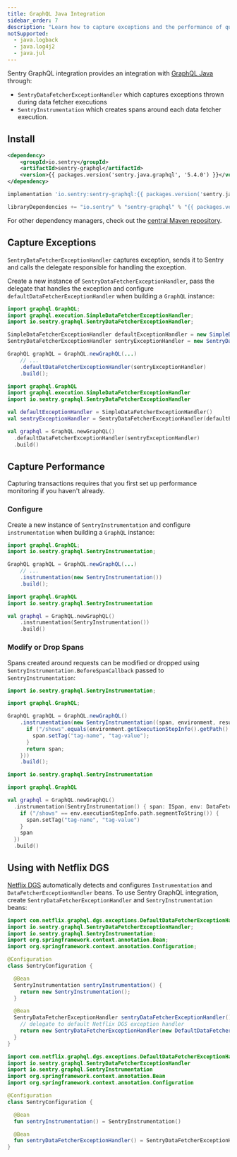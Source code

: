 ```yaml
---
title: GraphQL Java Integration
sidebar_order: 7
description: "Learn how to capture exceptions and the performance of queries executed with GraphQL Java ."
notSupported:
  - java.logback
  - java.log4j2
  - java.jul
---
```


Sentry GraphQL integration provides an integration with [GraphQL Java](https://github.com/graphql-java/graphql-java/) through:

- `SentryDataFetcherExceptionHandler` which captures exceptions thrown during data fetcher executions
- `SentryInstrumentation` which creates spans around each data fetcher execution.

## Install

```xml {tabTitle:Maven}
<dependency>
    <groupId>io.sentry</groupId>
    <artifactId>sentry-graphql</artifactId>
    <version>{{ packages.version('sentry.java.graphql', '5.4.0') }}</version>
</dependency>
```

```groovy {tabTitle:Gradle}
implementation 'io.sentry:sentry-graphql:{{ packages.version('sentry.java.graphql', '5.4.0') }}'
```

```scala {tabTitle: SBT}
libraryDependencies += "io.sentry" % "sentry-graphql" % "{{ packages.version('sentry.java.graphql', '5.4.0') }}"
```

For other dependency managers, check out the [central Maven repository](https://search.maven.org/artifact/io.sentry/sentry-graphql).

## Capture Exceptions

`SentryDataFetcherExceptionHandler` captures exception, sends it to Sentry and calls the delegate responsible for handling the exception.

Create a new instance of `SentryDataFetcherExceptionHandler`, pass the delegate that handles the exception and configure `defaultDataFetcherExceptionHandler` when building a `GraphQL` instance:

```java
import graphql.GraphQL;
import graphql.execution.SimpleDataFetcherExceptionHandler;
import io.sentry.graphql.SentryDataFetcherExceptionHandler;

SimpleDataFetcherExceptionHandler defaultExceptionHandler = new SimpleDataFetcherExceptionHandler();
SentryDataFetcherExceptionHandler sentryExceptionHandler = new SentryDataFetcherExceptionHandler(defaultExceptionHandler);

GraphQL graphQL = GraphQL.newGraphQL(...)
    // ...
    .defaultDataFetcherExceptionHandler(sentryExceptionHandler)
    .build();
```

```kotlin
import graphql.GraphQL
import graphql.execution.SimpleDataFetcherExceptionHandler
import io.sentry.graphql.SentryDataFetcherExceptionHandler

val defaultExceptionHandler = SimpleDataFetcherExceptionHandler()
val sentryExceptionHandler = SentryDataFetcherExceptionHandler(defaultExceptionHandler)

val graphql = GraphQL.newGraphQL()
  .defaultDataFetcherExceptionHandler(sentryExceptionHandler)
  .build()
```

## Capture Performance

<Note>

  Capturing transactions requires that you first <PlatformLink to="/performance/">set up performance monitoring</PlatformLink> if you haven't already.

</Note>

### Configure

Create a new instance of `SentryInstrumentation` and configure `instrumentation` when building a `GraphQL` instance:

```java
import graphql.GraphQL;
import io.sentry.graphql.SentryInstrumentation;

GraphQL graphQL = GraphQL.newGraphQL(...)
    // ...
    .instrumentation(new SentryInstrumentation())
    .build();
```

```kotlin
import graphql.GraphQL
import io.sentry.graphql.SentryInstrumentation

val graphql = GraphQL.newGraphQL()
	.instrumentation(SentryInstrumentation())
	.build()
```

### Modify or Drop Spans

Spans created around requests can be modified or dropped using `SentryInstrumentation.BeforeSpanCallback` passed to `SentryInstrumentation`:

```java
import io.sentry.graphql.SentryInstrumentation;

import graphql.GraphQL;

GraphQL graphQL = GraphQL.newGraphQL()
    .instrumentation(new SentryInstrumentation((span, environment, result) -> {
      if ("/shows".equals(environment.getExecutionStepInfo().getPath().segmentToString())) {
        span.setTag("tag-name", "tag-value");
      }
      return span;
    }))
    .build();
```

```kotlin
import io.sentry.graphql.SentryInstrumentation

import graphql.GraphQL

val graphql = GraphQL.newGraphQL()
  .instrumentation(SentryInstrumentation() { span: ISpan, env: DataFetchingEnvironment, result: Any? ->
    if ("/shows" == env.executionStepInfo.path.segmentToString()) {
      span.setTag("tag-name", "tag-value")
    }
    span
  })
  .build()
```

## Using with Netflix DGS

[Netflix DGS](https://netflix.github.io/dgs) automatically detects and configures `Instrumentation` and `DataFetcherExceptionHandler` beans. To use Sentry GraphQL integration, create `SentryDataFetcherExceptionHandler` and `SentryInstrumentation` beans:

```java
import com.netflix.graphql.dgs.exceptions.DefaultDataFetcherExceptionHandler;
import io.sentry.graphql.SentryDataFetcherExceptionHandler;
import io.sentry.graphql.SentryInstrumentation;
import org.springframework.context.annotation.Bean;
import org.springframework.context.annotation.Configuration;

@Configuration
class SentryConfiguration {

  @Bean
  SentryInstrumentation sentryInstrumentation() {
    return new SentryInstrumentation();
  }

  @Bean
  SentryDataFetcherExceptionHandler sentryDataFetcherExceptionHandler() {
    // delegate to default Netflix DGS exception handler
    return new SentryDataFetcherExceptionHandler(new DefaultDataFetcherExceptionHandler());
  }
}
```

```kotlin
import com.netflix.graphql.dgs.exceptions.DefaultDataFetcherExceptionHandler
import io.sentry.graphql.SentryDataFetcherExceptionHandler
import io.sentry.graphql.SentryInstrumentation
import org.springframework.context.annotation.Bean
import org.springframework.context.annotation.Configuration

@Configuration
class SentryConfiguration {

  @Bean
  fun sentryInstrumentation() = SentryInstrumentation()

  @Bean
  fun sentryDataFetcherExceptionHandler() = SentryDataFetcherExceptionHandler(DefaultDataFetcherExceptionHandler())
}
```

